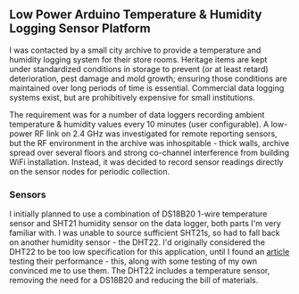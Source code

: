 == Low  Power Arduino Temperature & Humidity Logging Sensor Platform ==

I was contacted by a small city archive to provide a temperature and humidity logging system for their store rooms. Heritage items are kept under standardized conditions in storage to prevent (or at least retard) deterioration, pest damage and mold growth; ensuring those conditions are maintained over long periods of time is essential. Commercial data logging systems exist, but are prohibitively expensive for small institutions. 

The requirement was for a number of data loggers recording ambient temperature & humidity values every 10 minutes (user configurable). A low-power RF link on 2.4 GHz was investigated for remote reporting sensors, but the RF environment in the archive was inhospitable - thick walls, archive spread over several floors and strong co-channel interference from building WiFi installation. Instead, it was decided to record sensor readings directly on the sensor nodes for periodic collection.

=== Sensors ===
I initially planned to use a combination of DS18B20 1-wire temperature sensor and SHT21 humidity sensor on the data logger, both parts I'm very familiar with. I was unable to source sufficient SHT21s, so had to fall back on another humidity sensor - the DHT22. I'd originally considered the DHT22 to be too low specification for this application, until I found an [http://www.kandrsmith.org/RJS/Misc/hygrometers.html article] testing their performance - this, along with some testing of my own convinced me to use them. The DHT22 includes a temperature sensor, removing the need for a DS18B20 and reducing the bill of materials.